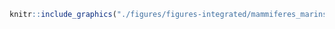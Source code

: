 <!-- #### Mammifères marins - Phoque du Groenland {-} -->


<!-- -------------------------------------------------- -->

```r
knitr::include_graphics("./figures/figures-integrated/mammiferes_marins-harp_seal.png")
```

<br>
